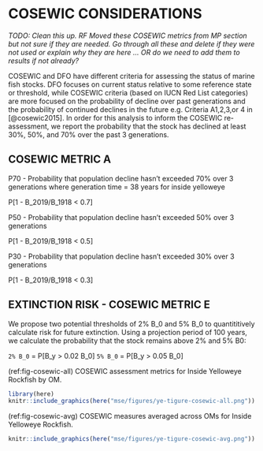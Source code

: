 # COSEWIC CONSIDERATIONS {#app:cosewic}

*TODO: Clean this up. RF Moved these COSEWIC metrics from MP section but not sure if they are needed. Go through all these and delete if they were not used or explain why they are here ... OR do we need to add them to results if not already? *

COSEWIC and DFO have different criteria for assessing the status of marine fish stocks. DFO focuses on current status relative to some reference state or threshold, while COSEWIC criteria (based on IUCN Red List categories) are more focused on the probability of decline over past generations and the probability of continued declines in the future e.g. Criteria A1,2,3,or 4 in [@cosewic2015]. In order for this analysis to inform the COSEWIC re-assessment, we report the probability that the stock has declined at least 30%, 50%, and 70% over the past 3 generations. <!--Not sure how the whole discussion around extinction risk (COSEWIC indicator E) came out. From the emails I read this quantitative metric is rarely used by COSEWIC for marine fishes (MJB) -->

## COSEWIC METRIC A

P70 - Probability that population decline hasn't exceeded 70% over 3 generations
where generation time = 38 years for inside yelloweye

P[1 - B_2019/B_1918 < 0.7]

P50 - Probability that population decline hasn't exceeded 50% over 3 generations

P[1 - B_2019/B_1918 < 0.5]

P30 - Probability that population decline hasn't exceeded 30% over 3 generations

P[1 - B_2019/B_1918 < 0.3]


## EXTINCTION RISK - COSEWIC METRIC E

We propose two potential thresholds of 2% B_0 and 5% B_0 to quantititively calculate risk for future extinction.
Using a projection period of 100 years, we calculate the probability that the stock remains above 2% and 5% B0:

`2% B_0` = P[B_y > 0.02 B_0]
`5% B_0` = P[B_y > 0.05 B_0]

\clearpage

(ref:fig-cosewic-all)
COSEWIC assessment metrics for Inside Yelloweye Rockfish by OM. 

```r
library(here)
knitr::include_graphics(here("mse/figures/ye-tigure-cosewic-all.png"))
```

\clearpage

(ref:fig-cosewic-avg)
COSEWIC measures averaged across OMs for Inside Yelloweye Rockfish. 

```r
knitr::include_graphics(here("mse/figures/ye-tigure-cosewic-avg.png"))
```


















\clearpage
